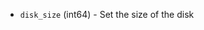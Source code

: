 <!-- Code generated from the comments of the DiskConfig struct in builder/vsphere/iso/step_create.go; DO NOT EDIT MANUALLY -->

-   `disk_size` (int64) - Set the size of the disk
    